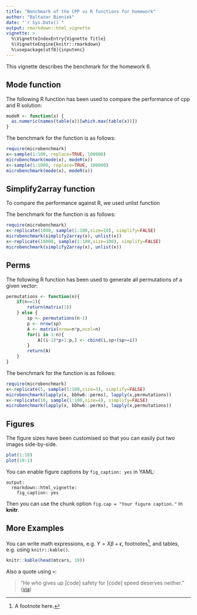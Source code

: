```yaml
---
title: "Benchmark of the CPP vs R functions for homework"
author: "Baltazar Bieniek"
date: "`r Sys.Date()`"
output: rmarkdown::html_vignette
vignette: >
  %\VignetteIndexEntry{Vignette Title}
  %\VignetteEngine{knitr::rmarkdown}
  %\usepackage[utf8]{inputenc}
---
```


This vignette describes the benchmark for the homework 6.

## Mode function

The following R function has been used to compare the performance of cpp and R solution:

```r
modeR <- function(x) {
  as.numeric(names(table(x))[which.max(table(x))]) 
}
```

The benchmark for the function is as follows:
```r
require(microbenchmark)
x<-sample(1:100, replace=TRUE, 100000)
microbenchmark(mode(x), modeR(x))
x<-sample(1:1000, replace=TRUE, 100000)
microbenchmark(mode(x), modeR(x))
```

## Simplify2array function

To compare the performance against R, we used unlist function


The benchmark for the function is as follows:
```r
require(microbenchmark)
x<-replicate(1000, sample(1:100,size=10), simplify=FALSE)
microbenchmark(simplify2array(x), unlist(x))
x<-replicate(10000, sample(1:100,size=100), simplify=FALSE)
microbenchmark(simplify2array(x), unlist(x))
```


## Perms

The following R function has been used to generate all permutations of a given vector:

```r
permutations <- function(n){
    if(n==1){
        return(matrix(1))
    } else {
        sp <- permutations(n-1)
        p <- nrow(sp)
        A <- matrix(nrow=n*p,ncol=n)
        for(i in 1:n){
            A[(i-1)*p+1:p,] <- cbind(i,sp+(sp>=i))
        }
        return(A)
    }
}
```

The benchmark for the function is as follows:
```r
require(microbenchmark)
x<-replicate(5, sample(1:100,size=3), simplify=FALSE)
microbenchmark(lapply(x, bbhw6::perms), lapply(x,permutations))
x<-replicate(10, sample(1:100,size=4), simplify=FALSE)
microbenchmark(lapply(x, bbhw6::perms), lapply(x,permutations))
```

## Figures

The figure sizes have been customised so that you can easily put two images side-by-side. 

```r
plot(1:10)
plot(10:1)
```

You can enable figure captions by `fig_caption: yes` in YAML:

    output:
      rmarkdown::html_vignette:
        fig_caption: yes

Then you can use the chunk option `fig.cap = "Your figure caption."` in **knitr**.

## More Examples

You can write math expressions, e.g. $Y = X\beta + \epsilon$, footnotes^[A footnote here.], and tables, e.g. using `knitr::kable()`.

```r
knitr::kable(head(mtcars, 10))
```

Also a quote using `>`:

> "He who gives up [code] safety for [code] speed deserves neither."
([via](https://twitter.com/hadleywickham/status/504368538874703872))
